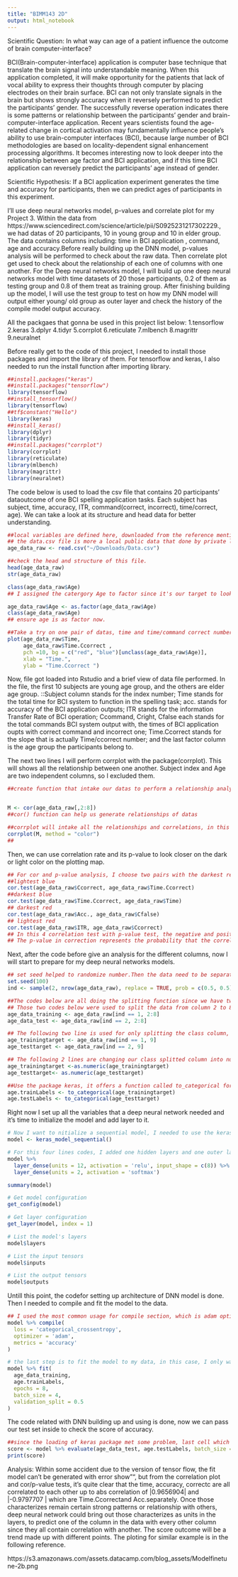 ```yaml
---
title: "BIMM143 2D"
output: html_notebook
---
```

Scientific Question: In what way can age of a patient influence the outcome of brain computer-interface?

BCI(Brain-computer-interface) application is computer base technique that translate the brain signal into understandable meaning. When this application completed, it will make opportunity for the patients that lack of vocal ability to express their thoughts through computer by placing electrodes on their brain surface. BCI can not only translate signals in the brain but shows strongly accuracy when it reversely performed to predict the participants' gender. The successfully reverse operation indicates there is some patterns or relationship between the participants' gender and brain-computer-interface application. 
Recent years scientists found the age-related change in cortical activation may fundamentally influence people’s ability to use brain-computer interfaces (BCI), because large number of BCI methodologies are based on locality-dependent signal enhancement processing algorithms. It becomes interesting now to look deeper into the relationship between age factor and BCI application, and if this time BCI application can reversely predict the participants' age instead of gender. 

Scientific Hypothesis: If a BCI application experiment generates the time and accuracy for participants, then we can predict ages of participants in this experiment.

I'll use deep neural networks model, p-values and correlate plot for my Project 3. Within the data from https://www.sciencedirect.com/science/article/pii/S0925231217302229., we had datas of 20 participants, 10 in young group and 10 in elder group.  The data contains columns including: time in BCI application , command, age and accuracy.Before really building up the DNN model, p-values analysis will be performed to check about the raw data. Then correlate plot get used to check about the relationship of each one of columns with one another. For the Deep neural networks model, I will build up one deep neural networks model with time datasets of 20 those participants, 0.2 of them as testing group and 0.8 of them treat as training group. After finishing building up the model, I will use the test group to test on how my DNN model will output either young/ old group as outer layer and check the history of the compile model output accuracy.

All the packgaes that gonna be used in this project list below:
1.tensorflow
2.keras
3.dplyr
4.tidyr
5.corrplot
6.reticulate
7.mlbench
8.magrittr
9.neuralnet

Before really get to the code of this project, I needed to install those packages and import the library of them.
For tensorflow and keras, I also needed to run the install function after importing library.
```r
##install.packages("keras")
##install.packages("tensorflow")
library(tensorflow)
##install_tensorflow()
library(tensorflow)
##tf$constant("Hello")
library(keras)
##install_keras()
library(dplyr)
library(tidyr)
##install.packages("corrplot")
library(corrplot)
library(reticulate)
library(mlbench) 
library(magrittr)
library(neuralnet)
```

The code below is used to load the csv file that contains 20 participants' dataoutcome of one BCI spelling application tasks. Each subject has subject, time, accuracy, ITR, command(correct, incorrect), time/correct, age). We can take a look at its structure and head data for better understanding.
```r
##local variables are defined here, downloaded from the reference mentioned in the method part.
## the data.csv file is more a local public data that done by private lab, within all datas as collected by computers.
age_data_raw <- read.csv("~/Downloads/Data.csv")

##check the head and structure of this file.
head(age_data_raw)
str(age_data_raw)

class(age_data_raw$Age)
## I assigned the catergory Age to factor since it's our target to look at.Our main goal is to use two age groups of people to build DNN and test it to predict more ages. In this way, we can more easily separate the subjects into two age groups with age as factor instead of finding all subject has sepacific string in their age column.

age_data_raw$Age <- as.factor(age_data_raw$Age)
class(age_data_raw$Age)
## ensure age is as factor now.

##Take a try on one pair of datas, time and time/command correct numbers,  that I thought would be highly related with each other in positively way.I plot them as x and y within a basic plotting function, and for different age groups, I colored them with two different colors red and blue to show the difference existing already.
plot(age_data_raw$Time,
     age_data_raw$Time.Ccorrect ,
     pch =10, bg = c("red", "blue")[unclass(age_data_raw$Age)],
     xlab = "Time.",
     ylab = "Time.Ccorrect ")
```
Now, file got loaded into Rstudio and a brief view of data file performed. In the file, the first 10 subjects are young age group, and the others are elder age group. 
::Subject column stands for the index number; Time stands for the total time for BCI system to function in the spelling task; acc. stands for accuracy of the BCI application outputs; ITR stands for the information Transfer Rate of BCI operation; Ccommand, Cright, Cfalse each stands for the total commands BCI system output with, the times of BCI application oupts  with correct command and incorrect one; Time.Ccorrect stands for the slope that is actually Time/ccorrect number; and the last factor column is the age group the participants belong to.

The next two lines I will perform corrplot with the package(corrplot). This will shows all the relationship between one another. Subject index and Age are two independent columns, so I excluded them.  

```r
##create function that intake our datas to perform a relationship analysis.


M <- cor(age_data_raw[,2:8])
##cor() function can help us generate relationships of datas

##corrplot will intake all the relationships and correlations, in this time, I used color as the plotting style. If two variables encounter in a red block, that means they are negatively correlate, and if they encounter in a blue block, they are positive correlate. The lighter the color is, the slope is more approaching y= x for two variables.
corrplot(M, method = "color")
##
```
Then, we can use correlation rate and its p-value to look closer on the dark or light color on the plotting map.

```r
## For cor and p-value analysis, I choose two pairs with the darkest red/ blue, and two with the lightest red/blue.
##lightest blue
cor.test(age_data_raw$Ccorrect, age_data_raw$Time.Ccorrect)
##darkest blue
cor.test(age_data_raw$Time.Ccorrect, age_data_raw$Time)
## darkest red
cor.test(age_data_raw$Acc., age_data_raw$Cfalse)
## lightest red
cor.test(age_data_raw$ITR, age_data_raw$Ccorrect)
## In this 4 correlation test with p-value test, the negative and positive mark stands for if the relationship between two variables is negative(one decrease while another increase) or positive. At the same time the bigger the absolute value of correlation score is , the high the correlation is(the slope is farther away from y= x)
## The p-value in correction represents the probability that the correlation between x and y in the sample data occurred by chance. In those 4 calculations, all of every correlation are  less 0.05, which show there are less than 0.05 chance that results from our sample occurred due to chance. But as the darkness of the color gets lighter, the bigger  p-value will get to be. It shows that the when high er correlation between two values will results in less probability for one and another to correlate. The code below shows about the corrlation idea and how it matches with the ploting method.  

```

Next, after the code before give an analysis for the different columns, now I will start to prepare for my deep neural networks models.

```r
## set seed helped to randomize number.Then the data need to be separated into two samples, one belongs to the training sample where gonna use to build deep neural networks, and one belongs to testing group that I will use to test on accuracy. The ratio for those two groups are 0.5 and 0.5 since we have two halves age groups
set.seed(100)
ind <- sample(2, nrow(age_data_raw), replace = TRUE, prob = c(0.5, 0.5))

##The codes below are all doing the splitting function since we have two new assigned groups right now, one for training and one for testing. 
## Those two codes below were used to split the data from column 2 to 8, which was all the numeric data that we could use for building DNN layers.Here I identify the training data as 1 for ind and I identify test set as 2.
age_data_training <- age_data_raw[ind == 1, 2:8]
age_data_test <- age_data_raw[ind == 2, 2:8]

## The following two line is used for only splitting the class column, which is the age group columns. As the same as the last two lines, we assign 1 to training and 2 to test. This time, the two variable named target since they are the column factors we're most focusing on.
age_trainingtarget <- age_data_raw[ind == 1, 9]
age_testtarget <- age_data_raw[ind == 2, 9]

## The following 2 lines are changing our class splitted column into numeric because I needed to process one hot encoding(OHE)which is transform my target attribute from a vector that contains values for each class value to a matrix with a boolean for each class value and whether or not a given instance has that class value or not.
age_trainingtarget <-as.numeric(age_trainingtarget)
age_testtarget<- as.numeric(age_testtarget)

##Use the package keras, it offers a function called to_categorical for automatic One Hot Encoding. Since this function only intake numberic variables, I changed my age group into numeric.
age.trainLabels <- to_categorical(age_trainingtarget)
age.testLabels <- to_categorical(age_testtarget)
```



Right now I set up all the variables that a deep neural network needed and it's time to initialize the model and add layer to it. 
```r

# Now I want to nitialize a sequential model, I needed to use the keras package for the following command. This is the code line where I started to build up the model itself after long process of data preparing. 
model <- keras_model_sequential() 

# For this four lines codes, I added one hidden layers and one outer layers to the original model with the input-shape as 8(8 column in total for our orginal file) For the unit, I choosed a randomized small units to test on this layers. 
model %>% 
  layer_dense(units = 12, activation = 'relu', input_shape = c(8)) %>% 
  layer_dense(units = 2, activation = 'softmax')

summary(model)
```





```r
# Get model configuration
get_config(model)

# Get layer configuration
get_layer(model, index = 1)

# List the model's layers
model$layers

# List the input tensors
model$inputs

# List the output tensors
model$outputs
```
Untill this point, the codefor setting up architecture of DNN model is done. Then I needed to compile and fit the model to the data.  

```r
## I used the most common usage for compile section, which is adam optimizer and the categorical_crossentropy to check loss. Since I want to know if the DNN model can predict the age back with certain accuray, I passed another 'accuracy ' for monitor the accuracy while training.
model %>% compile(
  loss = 'categorical_crossentropy',
  optimizer = 'adam',
  metrics = 'accuracy'
)
```

```r
# the last step is to fit the model to my data, in this case, I only want to train the model for 8 times, and in batch of 4 samples.
model %>% fit(
  age_data_training, 
  age.trainLabels, 
  epochs = 8, 
  batch_size = 4, 
  validation_split = 0.5
)

```
The code related with DNN building up and using is done, now we can pass our test set inside to check the score of accuracy.
```r
##since the loading of keras package met some problem, last cell which is the compile cells didn't work that well. I just write out the score code but not run it. This score object will return both accuracy and loss metrics. If the accuracy contains high and increasing trend, then it shows our model is completely successfully to predic  the age.
score <- model %>% evaluate(age_data_test, age.testLabels, batch_size = 10)
print(score)
```
Analysis:
Within some accident due to the version of tensor flow, the fit model can't be generated with error show"", but from the correlation plot and cor/p-value tests, it's quite clear that the time, accuracy, correctc are all correlated to each other up to abs correlation of |0.9656904| and |-0.9797707 | which are Time.Ccorrect\Time and Acc.\Cfalse separately. Once those characterizes remain certain strong patterns or relationship with others, deep neural network could bring out those characterizes as units in the layers, to predict one of the column in the data with every other column since they all contain correlation with another. The score outcome will be a trend made up with different points. The ploting for similar example is in the following reference.   

https://s3.amazonaws.com/assets.datacamp.com/blog_assets/Modelfinetune-2b.png
